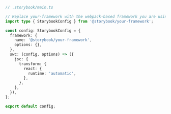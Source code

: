 ```ts
// .storybook/main.ts

// Replace your-framework with the webpack-based framework you are using (e.g., react-webpack5)
import type { StorybookConfig } from '@storybook/your-framework';

const config: StorybookConfig = {
  framework: {
    name: '@storybook/your-framework',
    options: {},
  },
  swc: (config, options) => ({
    jsc: {
      transform: {
        react: {
          runtime: 'automatic',
        },
      },
    },
  }),
};

export default config;
```
